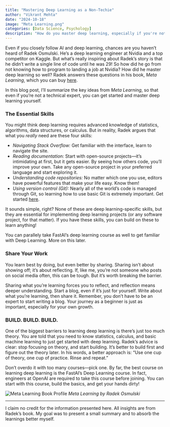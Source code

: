 ```yaml
---
title: "Mastering Deep Learning as a Non-Techie"
author: "Vikrant Mehta"
date: "2024-10-18"
image: "Meta Learning.png"
categories: [Data Science, Psychology]
description: "How do you master deep learning, especially if you're not a 'techie'? Radek Osmulski did just this. We went from having a boring job to an exciting career at NVidia. This post tells you how."
---
```


Even if you closely follow AI and deep learning, chances are you haven’t heard of Radek Osmulski. He’s a deep learning engineer at Nvidia and a top competitor on Kaggle. But what’s really inspiring about Radek’s story is that he didn’t write a single line of code until he was 29! So how did he go from not knowing how to program to landing a job at Nvidia? How did he master deep learning so well? Radek answers these questions in his book, *Meta Learning*, which you can buy [here](https://rosmulski.gumroad.com/l/learn_machine_learning/blog).

In this blog post, I’ll summarize the key ideas from *Meta Learning*, so that even if you’re not a technical expert, you can get started and master deep learning yourself. 

### The Essential Skills

You might think deep learning requires advanced knowledge of statistics, algorithms, data structures, or calculus. But in reality, Radek argues that what you *really* need are these four skills:

- *Navigating Stack Overflow:* Get familiar with the interface, learn to navigate the site. 
- *Reading documentation:* Start with open-source projects—it’s intimidating at first, but it gets easier. By seeing how others code, you’ll improve your own. Take any open-source project in your preferred language and start exploring it.
- *Understanding code repositories:* No matter which one you use, editors have powerful features that make your life easy. Know them!
- *Using version control (Git):* Nearly all of the world’s code is managed through Git, so learning how to use basic Git is extremely important. Get started [here](https://youtu.be/2sjqTHE0zok?feature=shared).

It sounds simple, right? None of these are deep learning-specific skills, but they are essential for implementing deep learning projects (or any software project, for that matter). If you have these skills, you can build on these to learn anything!

You can parallely take FastAI's deep learning course as well to get familiar with Deep Learning. More on this later.

### Share Your Work

You learn best by doing, but even better by sharing. Sharing isn’t about showing off; it’s about reflecting. If, like me, you’re not someone who posts on social media often, this can be tough. But it’s worth breaking the barrier.

Sharing what you’re learning forces you to reflect, and reflection means deeper understanding. Start a blog, even if it’s just for yourself. Write about what you’re learning, then share it. Remember, you don’t have to be an expert to start writing a blog. Your journey as a beginner is just as important, especially for your own growth.

### BUILD. BUILD. BUILD. 

One of the biggest barriers to learning deep learning is there's just too much theory. You are told that you need to know statistics, calculus, and basic machine learning to just get started with deep learning. Radek’s advice is clear: stop focusing on theory, and start building. It’s better to build first and figure out the theory later. In his words, a better approach is: "Use one cup of theory, one cup of practice. Rinse and repeat."

Don’t overdo it with too many courses—pick one. By far, the best course on learning deep learning is the FastAI's Deep Learning course. In fact, engineers at OpenAI are required to take this course before joining. You can start with this course, build the basics, and get your hands dirty! 


![Meta Learning Book Profile](Meta%20Learning.png)
*Meta Learning by Radek Osmulski*

---

I claim no credit for the information presented here. All insights are from Radek's book. My goal was to present a small summary and to absorb the learnings better myself. 
